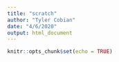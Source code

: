 ```yaml
---
title: "scratch"
author: "Tyler Cobian"
date: "4/6/2020"
output: html_document
---
```


```r
knitr::opts_chunk$set(echo = TRUE)
```


